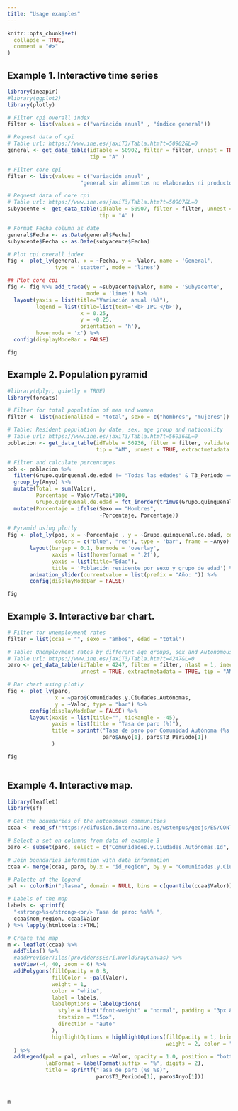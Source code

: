 ```yaml
---
title: "Usage examples"
---
```


```r
knitr::opts_chunk$set(
  collapse = TRUE,
  comment = "#>"
)
```

## Example 1. Interactive time series

```r
library(ineapir)
#library(ggplot2)
library(plotly)

# Filter cpi overall index
filter <- list(values = c("variación anual" , "índice general"))

# Request data of cpi
# Table url: https://www.ine.es/jaxiT3/Tabla.htm?t=50902&L=0
general <- get_data_table(idTable = 50902, filter = filter, unnest = TRUE,
                          tip = "A" )

# Filter core cpi
filter <- list(values = c("variación anual" , 
                       "general sin alimentos no elaborados ni productos energéticos"))

# Request data of core cpi
# Table url: https://www.ine.es/jaxiT3/Tabla.htm?t=50907&L=0
subyacente <- get_data_table(idTable = 50907, filter = filter, unnest = TRUE,
                             tip = "A" )

# Format Fecha column as date
general$Fecha <- as.Date(general$Fecha)
subyacente$Fecha <- as.Date(subyacente$Fecha)

# Plot cpi overall index
fig <- plot_ly(general, x = ~Fecha, y = ~Valor, name = 'General',
               type = 'scatter', mode = 'lines')

## Plot core cpi
fig <- fig %>% add_trace(y = ~subyacente$Valor, name = 'Subyacente',
                         mode = 'lines') %>%
  layout(yaxis = list(title="Variación anual (%)"),
         legend = list(title=list(text='<b> IPC </b>'),
                       x = 0.25,
                       y = -0.25,
                       orientation = 'h'),
         hovermode = 'x') %>%
  config(displayModeBar = FALSE)

fig

```

## Example 2. Population pyramid

```r
#library(dplyr, quietly = TRUE)
library(forcats)

# Filter for total population of men and women 
filter <- list(nacionalidad = "total", sexo = c("hombres", "mujeres"))

# Table: Resident population by date, sex, age group and nationality
# Table url: https://www.ine.es/jaxiT3/Tabla.htm?t=56936&L=0
poblacion <- get_data_table(idTable = 56936, filter = filter, validate = FALSE, 
                            tip = "AM", unnest = TRUE, extractmetadata = TRUE)

# Filter and calculate percentages
pob <- poblacion %>% 
  filter(Grupo.quinquenal.de.edad != "Todas las edades" & T3_Periodo == "1 de enero de") %>%
  group_by(Anyo) %>% 
  mutate(Total = sum(Valor), 
         Porcentaje = Valor/Total*100, 
         Grupo.quinquenal.de.edad = fct_inorder(trimws(Grupo.quinquenal.de.edad))) %>% ungroup() %>%
  mutate(Porcentaje = ifelse(Sexo == "Hombres",
                             -Porcentaje, Porcentaje))
  
# Pyramid using plotly
fig <- plot_ly(pob, x = ~Porcentaje , y = ~Grupo.quinquenal.de.edad, color = ~Sexo, 
               colors = c("blue", "red"), type = 'bar', frame = ~Anyo) %>% 
       layout(bargap = 0.1, barmode = 'overlay',
              xaxis = list(hoverformat = '.2f'),
              yaxis = list(title="Edad"),
              title = 'Población residente por sexo y grupo de edad') %>%
       animation_slider(currentvalue = list(prefix = "Año: ")) %>%
       config(displayModeBar = FALSE)

fig

```


## Example 3. Interactive bar chart.
```r

# Filter for unemployment rates
filter = list(ccaa = "", sexo = "ambos", edad = "total")

# Table: Unemployment rates by different age groups, sex and Autonomous Community
# Table url: https://www.ine.es/jaxiT3/Tabla.htm?t=4247&L=0
paro <- get_data_table(idTable = 4247, filter = filter, nlast = 1, inecode = TRUE,
                       unnest = TRUE, extractmetadata = TRUE, tip = "AM")

# Bar chart using plotly
fig <- plot_ly(paro, 
               x = ~paro$Comunidades.y.Ciudades.Autónomas,
               y = ~Valor, type = "bar") %>%
       config(displayModeBar = FALSE) %>%
       layout(xaxis = list(title="", tickangle = -45),
              yaxis = list(title = "Tasa de paro (%)"),
              title = sprintf("Tasa de paro por Comunidad Autónoma (%s %s)",
                              paro$Anyo[1], paro$T3_Periodo[1])
              )

fig
  
```

## Example 4. Interactive map.
```r
library(leaflet)
library(sf)

# Get the boundaries of the autonomous communities
ccaa <- read_sf("https://difusion.interna.ine.es/wstempus/geojs/ES/CONTORNOS/70")

# Select a set on columns from data of example 3
paro <- subset(paro, select = c("Comunidades.y.Ciudades.Autónomas.Id", "T3_Periodo", "Anyo","Valor"))

# Join boundaries information with data information
ccaa <- merge(ccaa, paro, by.x = "id_region", by.y = "Comunidades.y.Ciudades.Autónomas.Id" )

# Palette of the legend
pal <- colorBin("plasma", domain = NULL, bins = c(quantile(ccaa$Valor)))

# Labels of the map
labels <- sprintf(
  "<strong>%s</strong><br/> Tasa de paro: %s%% ",
  ccaa$nom_region, ccaa$Valor
) %>% lapply(htmltools::HTML)

# Create the map
m <- leaflet(ccaa) %>% 
  addTiles() %>%
  #addProviderTiles(providers$Esri.WorldGrayCanvas) %>%
  setView(-4, 40, zoom = 6) %>%
  addPolygons(fillOpacity = 0.8,
              fillColor = ~pal(Valor),
              weight = 1,
              color = "white",
              label = labels,
              labelOptions = labelOptions(
                style = list("font-weight" = "normal", padding = "3px 8px"),
                textsize = "15px",
                direction = "auto"
              ),
              highlightOptions = highlightOptions(fillOpacity = 1, bringToFront = TRUE, 
                                                  weight = 2, color = "white")
  ) %>%
  addLegend(pal = pal, values = ~Valor, opacity = 1.0, position = "bottomright",
            labFormat = labelFormat(suffix = "%", digits = 2),
            title = sprintf("Tasa de paro (%s %s)",
                            paro$T3_Periodo[1], paro$Anyo[1]))



m
```

